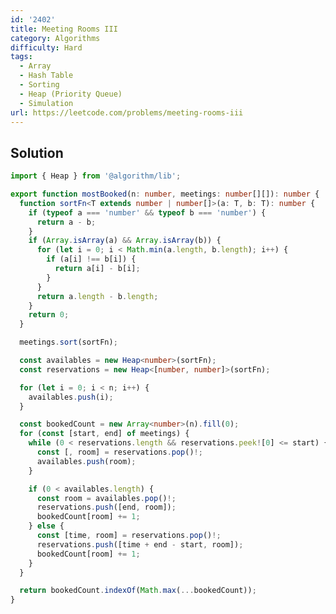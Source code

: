 ```yaml
---
id: '2402'
title: Meeting Rooms III
category: Algorithms
difficulty: Hard
tags:
  - Array
  - Hash Table
  - Sorting
  - Heap (Priority Queue)
  - Simulation
url: https://leetcode.com/problems/meeting-rooms-iii
---
```


## Solution

```typescript filename="solution.ts" copy
import { Heap } from '@algorithm/lib';

export function mostBooked(n: number, meetings: number[][]): number {
  function sortFn<T extends number | number[]>(a: T, b: T): number {
    if (typeof a === 'number' && typeof b === 'number') {
      return a - b;
    }
    if (Array.isArray(a) && Array.isArray(b)) {
      for (let i = 0; i < Math.min(a.length, b.length); i++) {
        if (a[i] !== b[i]) {
          return a[i] - b[i];
        }
      }
      return a.length - b.length;
    }
    return 0;
  }

  meetings.sort(sortFn);

  const availables = new Heap<number>(sortFn);
  const reservations = new Heap<[number, number]>(sortFn);

  for (let i = 0; i < n; i++) {
    availables.push(i);
  }

  const bookedCount = new Array<number>(n).fill(0);
  for (const [start, end] of meetings) {
    while (0 < reservations.length && reservations.peek![0] <= start) {
      const [, room] = reservations.pop()!;
      availables.push(room);
    }

    if (0 < availables.length) {
      const room = availables.pop()!;
      reservations.push([end, room]);
      bookedCount[room] += 1;
    } else {
      const [time, room] = reservations.pop()!;
      reservations.push([time + end - start, room]);
      bookedCount[room] += 1;
    }
  }

  return bookedCount.indexOf(Math.max(...bookedCount));
}
```
